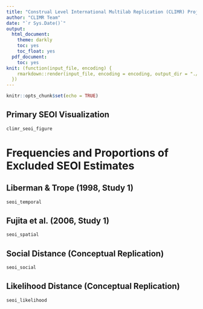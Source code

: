 ```yaml
---
title: "Construal Level International Multilab Replication (CLIMR) Project: Smallest Effect Size of Interest (SEOI) Report"
author: "CLIMR Team"
date: "`r Sys.Date()`"
output:
  html_document:
    theme: darkly
    toc: yes
    toc_float: yes
  pdf_document:
    toc: yes
knit: (function(input_file, encoding) {
    rmarkdown::render(input_file, encoding = encoding, output_dir = "./reports/")
  })
---
```


```r
knitr::opts_chunk$set(echo = TRUE)
```

## Primary SEOI Visualization

```r
climr_seoi_figure
```

# Frequencies and Proportions of Excluded SEOI Estimates

## Liberman & Trope (1998, Study 1)

```r
seoi_temporal
```

## Fujita et al. (2006, Study 1)

```r
seoi_spatial
```

## Social Distance (Conceptual Replication)

```r
seoi_social
```

## Likelihood Distance (Conceptual Replication)

```r
seoi_likelihood
```
